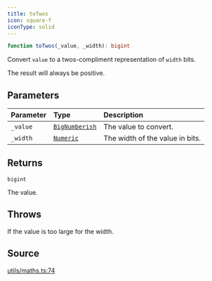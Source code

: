 ```yaml
---
title: toTwos
icon: square-f
iconType: solid
---
```


```ts
function toTwos(_value, _width): bigint
```

Convert `value` to a twos-compliment representation of `width` bits.

The result will always be positive.

## Parameters

| Parameter | Type | Description |
| :------ | :------ | :------ |
| `_value` | [`BigNumberish`](/content/type-aliases/BigNumberish) | The value to convert. |
| `_width` | [`Numeric`](/content/type-aliases/Numeric) | The width of the value in bits. |

## Returns

`bigint`

The value.

## Throws

If the value is too large for the width.

## Source

[utils/maths.ts:74](https://github.com/dominant-strategies/quais.js/blob/9cd48558df3d21b38e50dd81be3a8b94ee4847f2/src/utils/maths.ts#L74)
